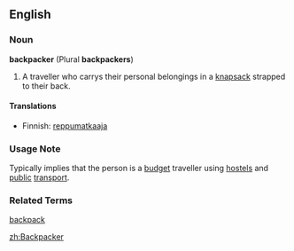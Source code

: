 ==English==
===Noun===
'''backpacker''' (Plural '''backpackers''')
# A traveller who carrys their personal belongings in a [[knapsack]] strapped to their back.

====Translations====
*Finnish: [[reppumatkaaja]]

===Usage Note===
Typically implies that the person is a [[budget]] traveller using [[hostel]]s and [[public]] [[transport]].
===Related Terms===
[[backpack]]

[[zh:Backpacker]]